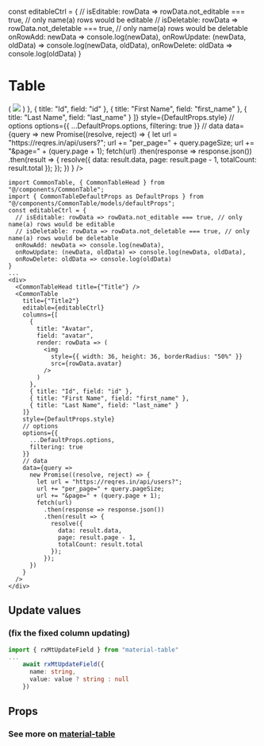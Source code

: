 const editableCtrl = {
  // isEditable: rowData => rowData.not_editable === true, // only name(a) rows would be editable
  // isDeletable: rowData => rowData.not_deletable === true, // only name(a) rows would be deletable
  onRowAdd: newData => console.log(newData),
  onRowUpdate: (newData, oldData) => console.log(newData, oldData),
  onRowDelete: oldData => console.log(oldData)
}

# Table

<div>
  <CommonTableHead title={"Page Title: Users"} />
  <CommonTable
    title={"Users"}
    editable={editableCtrl}
    columns={[
      {
        title: "Avatar",
        field: "avatar",
        render: rowData => (
          <img
            style={{ width: 36, height: 36, borderRadius: "50%" }}
            src={rowData.avatar}
          />
        )
      },
      { title: "Id", field: "id" },
      { title: "First Name", field: "first_name" },
      { title: "Last Name", field: "last_name" }
    ]}
    style={DefaultProps.style}
    // options
    options={{
      ...DefaultProps.options,
      filtering: true
    }}
    // data
    data={query =>
      new Promise((resolve, reject) => {
        let url = "https://reqres.in/api/users?";
        url += "per_page=" + query.pageSize;
        url += "&page=" + (query.page + 1);
        fetch(url)
          .then(response => response.json())
          .then(result => {
            resolve({
              data: result.data,
              page: result.page - 1,
              totalCount: result.total
            });
          });
      })
    }
  />
</div>

```tsx
import CommonTable, { CommonTableHead } from "@/components/CommonTable";
import { CommonTableDefaultProps as DefaultProps } from "@/components/CommonTable/models/defaultProps";
const editableCtrl = {
  // isEditable: rowData => rowData.not_editable === true, // only name(a) rows would be editable
  // isDeletable: rowData => rowData.not_deletable === true, // only name(a) rows would be deletable
  onRowAdd: newData => console.log(newData),
  onRowUpdate: (newData, oldData) => console.log(newData, oldData),
  onRowDelete: oldData => console.log(oldData)
}
...
<div>
  <CommonTableHead title={"Title"} />
  <CommonTable
    title={"Title2"}
    editable={editableCtrl}
    columns={[
      {
        title: "Avatar",
        field: "avatar",
        render: rowData => (
          <img
            style={{ width: 36, height: 36, borderRadius: "50%" }}
            src={rowData.avatar}
          />
        )
      },
      { title: "Id", field: "id" },
      { title: "First Name", field: "first_name" },
      { title: "Last Name", field: "last_name" }
    ]}
    style={DefaultProps.style}
    // options
    options={{
      ...DefaultProps.options,
      filtering: true
    }}
    // data
    data={query =>
      new Promise((resolve, reject) => {
        let url = "https://reqres.in/api/users?";
        url += "per_page=" + query.pageSize;
        url += "&page=" + (query.page + 1);
        fetch(url)
          .then(response => response.json())
          .then(result => {
            resolve({
              data: result.data,
              page: result.page - 1,
              totalCount: result.total
            });
          });
      })
    }
  />
</div>
```

## Update values
###  (fix the fixed column updating)
``` ts
import { rxMtUpdateField } from "material-table"
...
    await rxMtUpdateField({
      name: string,
      value: value ? string : null
    })
```

## Props

### See more on [material-table](https://material-table.com/)
```
